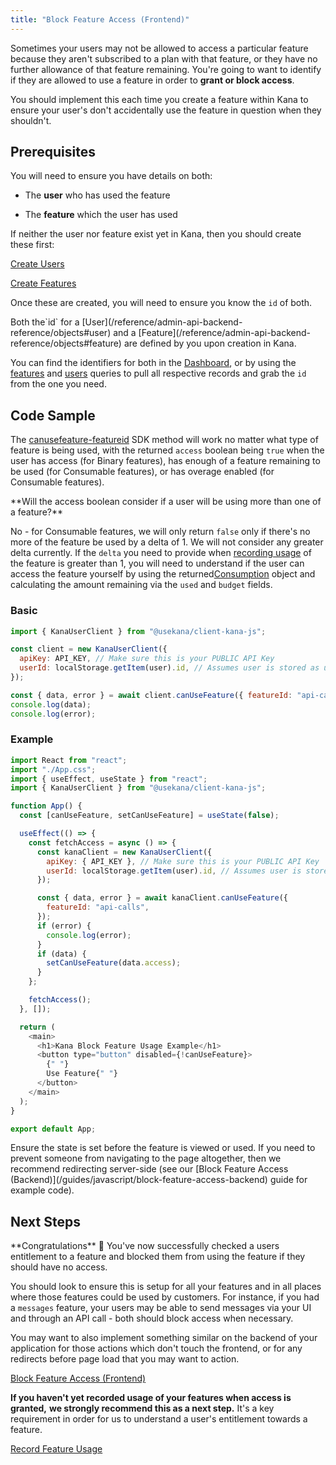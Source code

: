```yaml
---
title: "Block Feature Access (Frontend)"
---
```


Sometimes your users may not be allowed to access a particular feature because they aren't subscribed to a plan with that feature, or they have no further allowance of that feature remaining. You're going to want to identify if they are allowed to use a feature in order to **grant or block access**.

<Note>
  You should implement this each time you create a feature within Kana to ensure
  your user's don't accidentally use the feature in question when they
  shouldn't.
</Note>

## Prerequisites

You will need to ensure you have details on both:

- The **user** who has used the feature

- The **feature** which the user has used

If neither the user nor feature exist yet in Kana, then you should create these first:

[Create Users](/guides/ruby/importing-and-creating/create-users)

[Create Features](/guides/ruby/importing-and-creating/create-features)

Once these are created, you will need to ensure you know the `id` of both.

<Note>
Both the`id` for a [User](/reference/admin-api-backend-reference/objects#user) and a [Feature](/reference/admin-api-backend-reference/objects#feature) are defined by you upon creation in Kana.

You can find the identifiers for both in the [Dashboard](https://dashboard.usekana.com), or by using the [features](/reference/admin-api-backend-reference/queries#features) and [users](/reference/admin-api-backend-reference/queries#users) queries to pull all respective records and grab the `id `from the one you need.

</Note>

## Code Sample

The [canusefeature-featureid](/reference/client-sdk-frontend-reference#canusefeature-featureid) SDK method will work no matter what type of feature is being used, with the returned `access` boolean being `true` when the user has access (for Binary features), has enough of a feature remaining to be used (for Consumable features), or has overage enabled (for Consumable features).

<Warning>
**Will the access boolean consider if a user will be using more than one of a feature?**

No - for Consumable features, we will only return `false` only if there's no more of the feature be used by a delta of 1\. We will not consider any greater delta currently. If the `delta` you need to provide when [recording usage](/reference/admin-api-backend-reference/mutations#recordusage) of the feature is greater than 1, you will need to understand if the user can access the feature yourself by using the returned[Consumption](/reference/admin-api-backend-reference/objects#consumption) object and calculating the amount remaining via the `used` and `budget` fields.

</Warning>

### Basic

```javascript React
import { KanaUserClient } from "@usekana/client-kana-js";

const client = new KanaUserClient({
  apiKey: API_KEY, // Make sure this is your PUBLIC API Key
  userId: localStorage.getItem(user).id, // Assumes user is stored as user in localStorage
});

const { data, error } = await client.canUseFeature({ featureId: "api-calls" });
console.log(data);
console.log(error);
```

### Example

```javascript React
import React from "react";
import "./App.css";
import { useEffect, useState } from "react";
import { KanaUserClient } from "@usekana/client-kana-js";

function App() {
  const [canUseFeature, setCanUseFeature] = useState(false);

  useEffect(() => {
    const fetchAccess = async () => {
      const kanaClient = new KanaUserClient({
        apiKey: { API_KEY }, // Make sure this is your PUBLIC API Key
        userId: localStorage.getItem(user).id, // Assumes user is stored as user in localStorage
      });

      const { data, error } = await kanaClient.canUseFeature({
        featureId: "api-calls",
      });
      if (error) {
        console.log(error);
      }
      if (data) {
        setCanUseFeature(data.access);
      }
    };

    fetchAccess();
  }, []);

  return (
    <main>
      <h1>Kana Block Feature Usage Example</h1>
      <button type="button" disabled={!canUseFeature}>
        {" "}
        Use Feature{" "}
      </button>
    </main>
  );
}

export default App;
```

<Note>
  Ensure the state is set before the feature is viewed or used. If you need to
  prevent someone from navigating to the page altogether, then we recommend
  redirecting server-side (see our [Block Feature Access
  (Backend)](/guides/javascript/block-feature-access-backend) guide for example
  code).
</Note>

## Next Steps

<Check>
  **Congratulations** 🎉 You've now successfully checked a users entitlement to
  a feature and blocked them from using the feature if they should have no
  access.
</Check>

You should look to ensure this is setup for all your features and in all places where those features could be used by customers. For instance, if you had a `messages` feature, your users may be able to send messages via your UI and through an API call - both should block access when necessary.

You may want to also implement something similar on the backend of your application for those actions which don't touch the frontend, or for any redirects before page load that you may want to action.

[Block Feature Access (Frontend)](/guides/javascript/block-feature-access-frontend)

**If you haven't yet recorded usage of your features when access is granted,** **we strongly recommend this as a next step.** It's a key requirement in order for us to understand a user's entitlement towards a feature.

[Record Feature Usage](/guides/javascript/record-feature-usage)
